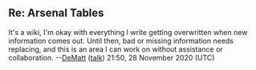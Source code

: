 ==Re: Arsenal Tables==
It's a wiki, I'm okay with everything I write getting overwritten when new information comes out.  Until then, bad or missing information needs replacing, and this is an area I can work on without assistance or collaboration. --[[User:DeMatt|DeMatt]] ([[User talk:DeMatt|talk]]) 21:50, 28 November 2020 (UTC)